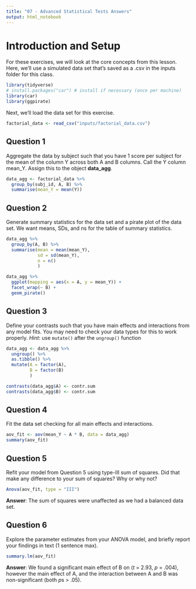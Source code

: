 ---
title: "07 - Advanced Statistical Tests Answers"
output: html_notebook
---

# Introduction and Setup

For these exercises, we will look at the core concepts from this lesson. Here, we'll use a simulated data set that's saved as a .csv in the inputs folder for this class.

```{r 7_exercise_libraries, message=FALSE}
library(tidyverse)
# install.packages("car") # install if necessary (once per machine)
library(car)
library(ggpirate)
```

Next, we'll load the data set for this exercise.

```{r message = FALSE}
factorial_data <- read_csv("inputs/factorial_data.csv")
```

## Question 1

Aggregate the data by subject such that you have 1 score per subject for the mean of the column Y across both A and B columns. Call the Y column mean_Y. Assign this to the object **data_agg**.

```{r 7_question_one}
data_agg <- factorial_data %>% 
  group_by(subj_id, A, B) %>% 
  summarise(mean_Y = mean(Y))
```

## Question 2

Generate summary statistics for the data set and a pirate plot of the data set. We want means, SDs, and ns for the table of summary statistics.

```{r 7_question_two_a}
data_agg %>% 
  group_by(A, B) %>% 
  summarise(mean = mean(mean_Y),
            sd = sd(mean_Y),
            n = n()
            )
```

```{r 7_question_two_b}
data_agg %>% 
  ggplot(mapping = aes(x = A, y = mean_Y)) +
  facet_wrap(~ B) +
  geom_pirate()
```

## Question 3

Define your contrasts such that you have main effects and interactions from any model fits. You may need to check your data types for this to work properly. 
*Hint*: use `mutate()` after the `ungroup()` function

```{r 7_question_three}
data_agg <- data_agg %>%
  ungroup() %>%
  as.tibble() %>%
  mutate(A = factor(A),
         B = factor(B)
         )

contrasts(data_agg$A) <- contr.sum
contrasts(data_agg$B) <- contr.sum
```

## Question 4

Fit the data set checking for all main effects and interactions.

```{r 7_question_four}
aov_fit <- aov(mean_Y ~ A * B, data = data_agg)
summary(aov_fit)
```

## Question 5

Refit your model from Question 5 using type-III sum of squares. Did that make any difference to your sum of squares? Why or why not?

```{r 7_question_five}
Anova(aov_fit, type = "III")
```

**Answer**: The sum of squares were unaffected as we had a balanced data set.

## Question 6

Explore the parameter estimates from your ANOVA model, and briefly report your findings in text (1 sentence max).

```{r 7_question_six}
summary.lm(aov_fit)
```

**Answer**: We found a significant main effect of B on (*t* = 2.93, *p* = .004), however the main effect of A, and the interaction between A and B was non-significant (both *p*s > .05).
